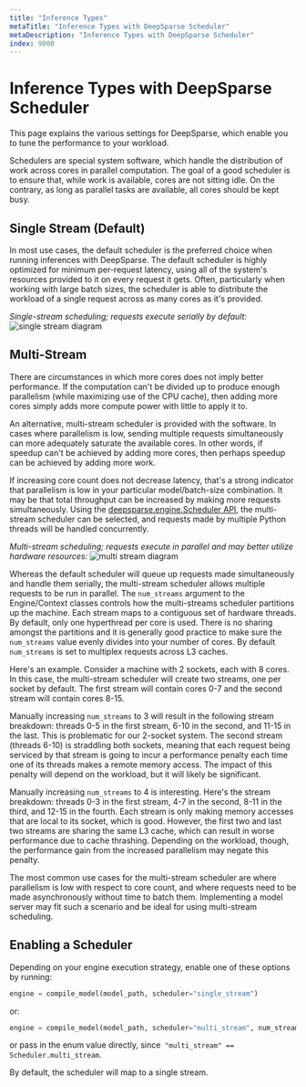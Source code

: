 ```yaml
---
title: "Inference Types"
metaTitle: "Inference Types with DeepSparse Scheduler"
metaDescription: "Inference Types with DeepSparse Scheduler"
index: 9000
---
```


# Inference Types with DeepSparse Scheduler

This page explains the various settings for DeepSparse, which enable you to tune the performance to your workload.

Schedulers are special system software, which handle the distribution of work across cores in parallel computation.
The goal of a good scheduler is to ensure that, while work is available, cores are not sitting idle.
On the contrary, as long as parallel tasks are available, all cores should be kept busy.

## Single Stream (Default)
In most use cases, the default scheduler is the preferred choice when running inferences with DeepSparse.
The default scheduler is highly optimized for minimum per-request latency, using all of the system's resources provided to it on every request it gets.
Often, particularly when working with large batch sizes, the scheduler is able to distribute the workload of a single request across as many cores as it's provided.

*Single-stream scheduling; requests execute serially by default:*
<img src="https://raw.githubusercontent.com/neuralmagic/deepsparse/main/docs/source/single-stream.png" alt="single stream diagram" />

## Multi-Stream

There are circumstances in which more cores does not imply better performance. If the computation can't be divided up to produce enough parallelism (while maximizing use of the CPU cache), then adding more cores simply adds more compute power with little to apply it to.

An alternative, multi-stream scheduler is provided with the software. In cases where parallelism is low, sending multiple requests simultaneously can more adequately saturate the available cores. In other words, if speedup can't be achieved by adding more cores, then perhaps speedup can be achieved by adding more work.

If increasing core count does not decrease latency, that's a strong indicator that parallelism is low in your particular model/batch-size combination. It may be that total throughput can be increased by making more requests simultaneously. Using the [deepsparse.engine.Scheduler API,](https://docs.neuralmagic.com/deepsparse/api/deepsparse.html) the multi-stream scheduler can be selected, and requests made by multiple Python threads will be handled concurrently.

*Multi-stream scheduling; requests execute in parallel and may better utilize hardware resources:*
<img src="https://raw.githubusercontent.com/neuralmagic/deepsparse/main/docs/source/multi-stream.png" alt="multi stream diagram" />



Whereas the default scheduler will queue up requests made simultaneously and handle them serially, the multi-stream scheduler allows multiple requests to be run in parallel. The `num_streams` argument to the Engine/Context classes controls how the multi-streams scheduler partitions up the machine. Each stream maps to a contiguous set of hardware threads. By default, only one hyperthread per core is used. There is no sharing amongst the partitions and it is generally good practice to make sure the `num_streams` value evenly divides into your number of cores. By default `num_streams` is set to multiplex requests across L3 caches.

Here's an example. Consider a machine with 2 sockets, each with 8 cores. In this case, the multi-stream scheduler will create two streams, one per socket by default. The first stream will contain cores 0-7 and the second stream will contain cores 8-15.

Manually increasing `num_streams` to 3 will result in the following stream breakdown: threads 0-5 in the first stream, 6-10 in the second, and 11-15 in the last. This is problematic for our 2-socket system. The second stream (threads 6-10) is straddling both sockets, meaning that each request being serviced by that stream is going to incur a performance penalty each time one of its threads makes a remote memory access. The impact of this penalty will depend on the workload, but it will likely be significant.

Manually increasing `num_streams` to 4 is interesting. Here's the stream breakdown: threads 0-3 in the first stream, 4-7 in the second, 8-11 in the third, and 12-15 in the fourth. Each stream is only making memory accesses that are local to its socket, which is good. However, the first two and last two streams are sharing the same L3 cache, which can result in worse performance due to cache thrashing. Depending on the workload, though, the performance gain from the increased parallelism may negate this penalty.

The most common use cases for the multi-stream scheduler are where parallelism is low with respect to core count, and where requests need to be made asynchronously without time to batch them. Implementing a model server may fit such a scenario and be ideal for using multi-stream scheduling.

## Enabling a Scheduler

Depending on your engine execution strategy, enable one of these options by running:

```python
engine = compile_model(model_path, scheduler="single_stream")
```

or:

```python
engine = compile_model(model_path, scheduler="multi_stream", num_streams=None) # None is the default
```

or pass in the enum value directly, since` "multi_stream" == Scheduler.multi_stream`.

By default, the scheduler will map to a single stream.
